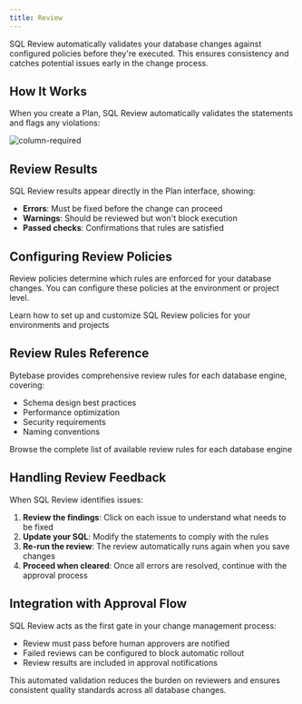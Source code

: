 ```yaml
---
title: Review
---
```


SQL Review automatically validates your database changes against configured policies before they're executed. This ensures consistency and catches potential issues early in the change process.

## How It Works

When you create a Plan, SQL Review automatically validates the statements and flags any violations:

![column-required](/content/docs/sql-review/schema-review-column-required.webp)

## Review Results

SQL Review results appear directly in the Plan interface, showing:
- **Errors**: Must be fixed before the change can proceed
- **Warnings**: Should be reviewed but won't block execution
- **Passed checks**: Confirmations that rules are satisfied

## Configuring Review Policies

Review policies determine which rules are enforced for your database changes. You can configure these policies at the environment or project level.

<Card title="Configure SQL Review Policies" icon="wrench" href="/sql-review/review-policy" horizontal>
  Learn how to set up and customize SQL Review policies for your environments and projects
</Card>

## Review Rules Reference

Bytebase provides comprehensive review rules for each database engine, covering:
- Schema design best practices
- Performance optimization
- Security requirements
- Naming conventions

<Card title="SQL Review Rules" icon="list-checks" href="/sql-review/review-rules" horizontal>
  Browse the complete list of available review rules for each database engine
</Card>

## Handling Review Feedback

When SQL Review identifies issues:

1. **Review the findings**: Click on each issue to understand what needs to be fixed
2. **Update your SQL**: Modify the statements to comply with the rules
3. **Re-run the review**: The review automatically runs again when you save changes
4. **Proceed when cleared**: Once all errors are resolved, continue with the approval process

## Integration with Approval Flow

SQL Review acts as the first gate in your change management process:
- Review must pass before human approvers are notified
- Failed reviews can be configured to block automatic rollout
- Review results are included in approval notifications

This automated validation reduces the burden on reviewers and ensures consistent quality standards across all database changes.